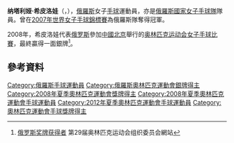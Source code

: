 {{Infobox handball biography
| name                = 纳塔利娅·希皮洛娃<br/>{{lang|ru|Наталья Шипилова}}
| image               = [[File:Natasha_Shipilova.jpg|280px]]
| fullname            = {{lang|ru|Наталья Борисовна Шипилова}}
| nationality         = {{RUS}}
| birth_date          = {{Birth date and age|1979|12|31}}
| birth_place         = {{URS}}[[伏尔加格勒|伏尔加格勒]]
| height              = {{height|m=1.84}}
| weight              = 
| position            = 
| nickname            =
| currentclub         = 
| clubnumber          = 
| youthyears          = 
| youthclubs          = 
| years               = 
| clubs               = 
| nationalyears       = 
| nationalteam        = 
| nationalcaps(goals) = 
| title               =
| titleyears          =
| titleplace          =
| ntupdate            = 
| medaltable          = 
{{MedalCompetition|[[奧林匹克運動會|奧林匹克運動會]]}}
{{MedalSilver  | [[2008年夏季奧林匹克運動會|2008年 北京]] | [[2008年夏季奧林匹克運動會女子手球比賽|女子隊際]]}}
{{MedalCompetition|[[世界女子手球錦標賽|世界女子手球錦標賽]]}}
{{MedalGold | [[2007年世界女子手球錦標賽|2007年 法國]] | 女子隊際}}
}}
'''纳塔利娅·希皮洛娃'''（{{lang-ru|Наталья Борисовна Шипилова}}，{{bd|1979年|12月31日}}），[[俄羅斯|俄羅斯]]女子[[手球|手球]]運動員，亦是[[俄羅斯國家女子手球隊|俄羅斯國家女子手球隊]]隊員。曾在[[2007年世界女子手球錦標賽|2007年世界女子手球錦標賽]]為俄羅斯隊奪得冠軍。

2008年，希皮洛娃代表[[2008年夏季奥林匹克运动会俄罗斯代表团|俄罗斯]]參加[[中國|中國]][[北京|北京]]舉行的[[2008年夏季奥林匹克运动会|奥林匹克运动会]][[2008年夏季奧林匹克運動會女子手球比賽|女子手球比賽]]，最終贏得一面銀牌<ref>[http://ipv6.beijing2008.cn/myresults/WRM/CHI/INF/GL/92A/RUS_T.shtml 俄罗斯奖牌获得者]{{dead link|date=2018年1月 |bot=InternetArchiveBot |fix-attempted=yes }} 第29届奥林匹克运动会组织委员会網站</ref>。

==參考資料==
{{Reflist}}

{{2008年夏季奧運會俄羅斯國家女子手球隊}}

{{DEFAULTSORT:Shipilova, Natalia}}
[[Category:俄羅斯手球運動員|Category:俄羅斯手球運動員]]
[[Category:俄羅斯奧林匹克運動會銀牌得主|Category:俄羅斯奧林匹克運動會銀牌得主]]
[[Category:2008年夏季奧林匹克運動會獎牌得主|Category:2008年夏季奧林匹克運動會獎牌得主]]
[[Category:2008年夏季奧林匹克運動會手球運動員|Category:2008年夏季奧林匹克運動會手球運動員]]
[[Category:2012年夏季奧林匹克運動會手球運動員|Category:2012年夏季奧林匹克運動會手球運動員]]
[[Category:奧林匹克運動會手球獎牌得主|Category:奧林匹克運動會手球獎牌得主]]